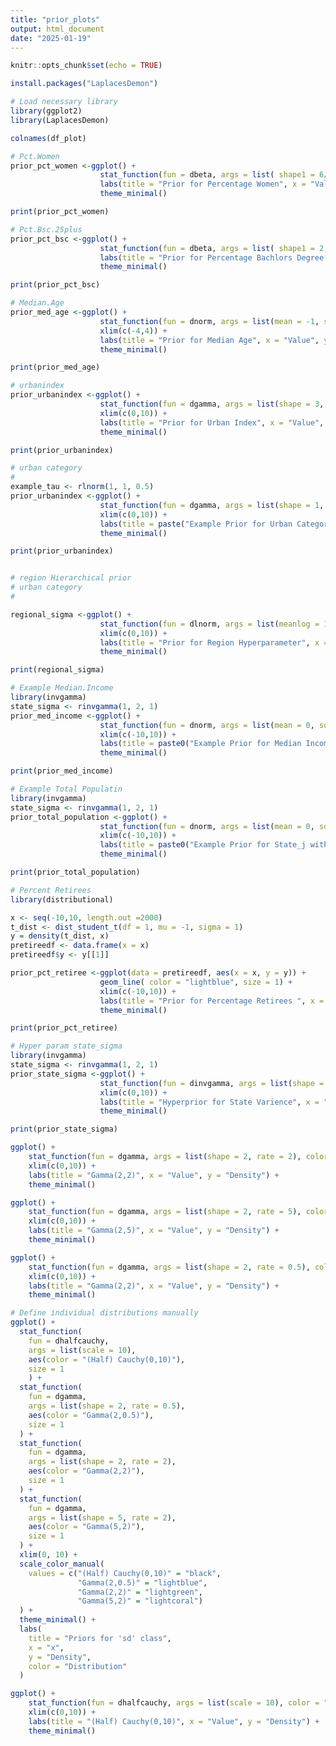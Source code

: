 ```yaml
---
title: "prior_plots"
output: html_document
date: "2025-01-19"
---
```


```r
knitr::opts_chunk$set(echo = TRUE)
```

```r
install.packages("LaplacesDemon")
```

```r
# Load necessary library
library(ggplot2)
library(LaplacesDemon)
```

```r
colnames(df_plot)
```


```r
# Pct.Women
prior_pct_women <-ggplot() +
                    stat_function(fun = dbeta, args = list( shape1 = 6/7, shape2 = 2), color = "lightblue", size = 1) +
                    labs(title = "Prior for Percentage Women", x = "Value", y = "Density") +
                    theme_minimal()

print(prior_pct_women)
```



```r
# Pct.Bsc.25plus
prior_pct_bsc <-ggplot() +
                    stat_function(fun = dbeta, args = list( shape1 = 2, shape2 = 10), color = "lightblue", size = 1) +
                    labs(title = "Prior for Percentage Bachlors Degree ", x = "Value", y = "Density") +
                    theme_minimal()

print(prior_pct_bsc)
```



```r
# Median.Age
prior_med_age <-ggplot() +
                    stat_function(fun = dnorm, args = list(mean = -1, sd = 1), color = "lightblue", size = 1) +
                    xlim(c(-4,4)) +
                    labs(title = "Prior for Median Age", x = "Value", y = "Density") +
                    theme_minimal()

print(prior_med_age)
```

```r
# urbanindex
prior_urbanindex <-ggplot() +
                    stat_function(fun = dgamma, args = list(shape = 3, rate = 1), color = "lightblue", size = 1) +
                    xlim(c(0,10)) +
                    labs(title = "Prior for Urban Index", x = "Value", y = "Density")+
                    theme_minimal()

print(prior_urbanindex)
```



```r
# urban category 
# 
example_tau <- rlnorm(1, 1, 0.5)
prior_urbanindex <-ggplot() +
                    stat_function(fun = dgamma, args = list(shape = 1, rate = example_tau ), color = "lightblue", size = 1) +
                    xlim(c(0,10)) +
                    labs(title = paste("Example Prior for Urban Category with rate =", round(example_tau, 3)), x = "Value", y = "Density")+
                    theme_minimal()

print(prior_urbanindex)



```


```r
# region Hierarchical prior 
# urban category 
# 

regional_sigma <-ggplot() +
                    stat_function(fun = dlnorm, args = list(meanlog = 1, sdlog=0.5 ), color = "lightblue", size = 1) +
                    xlim(c(0,10)) +
                    labs(title = "Prior for Region Hyperparameter", x = "Value", y = "Density") +
                    theme_minimal()

print(regional_sigma)


```

```r
# Example Median.Income 
library(invgamma)
state_sigma <- rinvgamma(1, 2, 1)
prior_med_income <-ggplot() +
                    stat_function(fun = dnorm, args = list(mean = 0, sd = state_sigma), color = "lightblue", size = 1) +
                    xlim(c(-10,10)) +
                    labs(title = paste0("Example Prior for Median Income with sigma = ", round(state_sigma, 3)), x = "Value", y = "Density") +
                    theme_minimal()

print(prior_med_income)
```


```r
# Example Total Populatin 
library(invgamma)
state_sigma <- rinvgamma(1, 2, 1)
prior_total_population <-ggplot() +
                    stat_function(fun = dnorm, args = list(mean = 0, sd = state_sigma), color = "lightblue", size = 1) +
                    xlim(c(-10,10)) +
                    labs(title = paste0("Example Prior for State_j with sigma = ", round(state_sigma, 3)), x = "Value", y = "Density") +
                    theme_minimal()

print(prior_total_population)
```

```r
# Percent Retirees 
library(distributional)

x <- seq(-10,10, length.out =2000)
t_dist <- dist_student_t(df = 1, mu = -1, sigma = 1)
y = density(t_dist, x)
pretireedf <- data.frame(x = x)
pretireedf$y <- y[[1]]

prior_pct_retiree <-ggplot(data = pretireedf, aes(x = x, y = y)) +
                    geom_line( color = "lightblue", size = 1) +
                    xlim(c(-10,10)) +
                    labs(title = "Prior for Percentage Retirees ", x = "Value", y = "Density") +
                    theme_minimal()

print(prior_pct_retiree)
```

```r
# Hyper param state_sigma 
library(invgamma)
state_sigma <- rinvgamma(1, 2, 1)
prior_state_sigma <-ggplot() +
                    stat_function(fun = dinvgamma, args = list(shape = 2, rate = 1), color = "lightblue", size = 1) +
                    xlim(c(0,10)) +
                    labs(title = "Hyperprior for State Varience", x = "Value", y = "Density") +
                    theme_minimal()

print(prior_state_sigma)
```




```r
ggplot() +
    stat_function(fun = dgamma, args = list(shape = 2, rate = 2), color = "blue", size = 1) +
    xlim(c(0,10)) +
    labs(title = "Gamma(2,2)", x = "Value", y = "Density") +
    theme_minimal()

```

```r
ggplot() +
    stat_function(fun = dgamma, args = list(shape = 2, rate = 5), color = "blue", size = 1) +
    xlim(c(0,10)) +
    labs(title = "Gamma(2,5)", x = "Value", y = "Density") +
    theme_minimal()

```


```r
ggplot() +
    stat_function(fun = dgamma, args = list(shape = 2, rate = 0.5), color = "blue", size = 1) +
    xlim(c(0,10)) +
    labs(title = "Gamma(2,2)", x = "Value", y = "Density") +
    theme_minimal()


```




```r

# Define individual distributions manually
ggplot() +
  stat_function(
    fun = dhalfcauchy, 
    args = list(scale = 10), 
    aes(color = "(Half) Cauchy(0,10)"), 
    size = 1
    ) +
  stat_function(
    fun = dgamma,
    args = list(shape = 2, rate = 0.5),
    aes(color = "Gamma(2,0.5)"),
    size = 1
  ) +
  stat_function(
    fun = dgamma,
    args = list(shape = 2, rate = 2),
    aes(color = "Gamma(2,2)"),
    size = 1
  ) +
  stat_function(
    fun = dgamma,
    args = list(shape = 5, rate = 2),
    aes(color = "Gamma(5,2)"),
    size = 1
  ) +
  xlim(0, 10) +
  scale_color_manual(
    values = c("(Half) Cauchy(0,10)" = "black",
               "Gamma(2,0.5)" = "lightblue", 
               "Gamma(2,2)" = "lightgreen", 
               "Gamma(5,2)" = "lightcoral")
  ) +
  theme_minimal() +
  labs(
    title = "Priors for 'sd' class",
    x = "x",
    y = "Density",
    color = "Distribution"
  )

```





```r


ggplot() +
    stat_function(fun = dhalfcauchy, args = list(scale = 10), color = "blue", size = 1) +
    xlim(c(0,10)) +
    labs(title = "(Half) Cauchy(0,10)", x = "Value", y = "Density") +
    theme_minimal()


```




